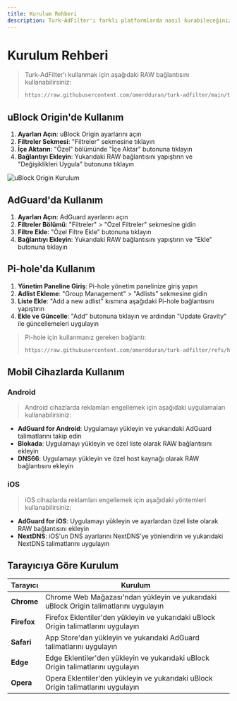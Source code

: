 ```yaml
---
title: Kurulum Rehberi
description: Turk-AdFilter'ı farklı platformlarda nasıl kurabileceğinizi öğrenin
---
```


# Kurulum Rehberi

> Turk-AdFilter'ı kullanmak için aşağıdaki RAW bağlantısını kullanabilirsiniz:
> 
> ```bash
> https://raw.githubusercontent.com/omerdduran/turk-adfilter/main/turk-adfilter.txt
> ```

## uBlock Origin'de Kullanım

1. **Ayarları Açın**: uBlock Origin ayarlarını açın
2. **Filtreler Sekmesi**: "Filtreler" sekmesine tıklayın
3. **İçe Aktarın**: "Özel" bölümünde "İçe Aktar" butonuna tıklayın
4. **Bağlantıyı Ekleyin**: Yukarıdaki RAW bağlantısını yapıştırın ve "Değişiklikleri Uygula" butonuna tıklayın

![uBlock Origin Kurulum](/assets/ublock-kurulum.png)

## AdGuard'da Kullanım

1. **Ayarları Açın**: AdGuard ayarlarını açın
2. **Filtreler Bölümü**: "Filtreler" > "Özel Filtreler" sekmesine gidin
3. **Filtre Ekle**: "Özel Filtre Ekle" butonuna tıklayın
4. **Bağlantıyı Ekleyin**: Yukarıdaki RAW bağlantısını yapıştırın ve "Ekle" butonuna tıklayın

## Pi-hole'da Kullanım

1. **Yönetim Paneline Giriş**: Pi-hole yönetim panelinize giriş yapın
2. **Adlist Ekleme**: "Group Management" > "Adlists" sekmesine gidin
3. **Liste Ekle**: "Add a new adlist" kısmına aşağıdaki Pi-hole bağlantısını yapıştırın
4. **Ekle ve Güncelle**: "Add" butonuna tıklayın ve ardından "Update Gravity" ile güncellemeleri uygulayın

> Pi-hole için kullanmanız gereken bağlantı:
> 
> ```bash
> https://raw.githubusercontent.com/omerdduran/turk-adfilter/refs/heads/main/hosts.txt
> ```

## Mobil Cihazlarda Kullanım

### Android

> Android cihazlarda reklamları engellemek için aşağıdaki uygulamaları kullanabilirsiniz:

- **AdGuard for Android**: Uygulamayı yükleyin ve yukarıdaki AdGuard talimatlarını takip edin
- **Blokada**: Uygulamayı yükleyin ve özel liste olarak RAW bağlantısını ekleyin
- **DNS66**: Uygulamayı yükleyin ve özel host kaynağı olarak RAW bağlantısını ekleyin

### iOS

> iOS cihazlarda reklamları engellemek için aşağıdaki yöntemleri kullanabilirsiniz:

- **AdGuard for iOS**: Uygulamayı yükleyin ve ayarlardan özel liste olarak RAW bağlantısını ekleyin
- **NextDNS**: iOS'un DNS ayarlarını NextDNS'ye yönlendirin ve yukarıdaki NextDNS talimatlarını uygulayın

## Tarayıcıya Göre Kurulum

| Tarayıcı | Kurulum |
|----------|---------|
| **Chrome** | Chrome Web Mağazası'ndan yükleyin ve yukarıdaki uBlock Origin talimatlarını uygulayın |
| **Firefox** | Firefox Eklentiler'den yükleyin ve yukarıdaki uBlock Origin talimatlarını uygulayın |
| **Safari** | App Store'dan yükleyin ve yukarıdaki AdGuard talimatlarını uygulayın |
| **Edge** | Edge Eklentiler'den yükleyin ve yukarıdaki uBlock Origin talimatlarını uygulayın |
| **Opera** | Opera Eklentiler'den yükleyin ve yukarıdaki uBlock Origin talimatlarını uygulayın |
